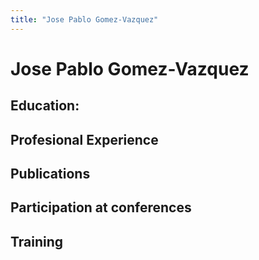 ```yaml
---
title: "Jose Pablo Gomez-Vazquez"
---
```


# Jose Pablo Gomez-Vazquez

## Education:

## Profesional Experience

## Publications

## Participation at conferences

## Training
